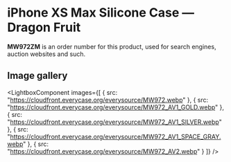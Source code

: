 
# iPhone XS Max Silicone Case — Dragon Fruit

<Callout type='info' emoji='👉🏻'>**MW972ZM** is an order number for this product, used for search engines, auction websites and such.</Callout>

## Image gallery

<LightboxComponent
    images={[
      {
        src: "https://cloudfront.everycase.org/everysource/MW972.webp"
      },
      {
        src: "https://cloudfront.everycase.org/everysource/MW972_AV1_GOLD.webp"
      },
      {
        src: "https://cloudfront.everycase.org/everysource/MW972_AV1_SILVER.webp"
      },
      {
        src: "https://cloudfront.everycase.org/everysource/MW972_AV1_SPACE_GRAY.webp"
      },
      {
        src: "https://cloudfront.everycase.org/everysource/MW972_AV2.webp"
      }
    ]}
  />
